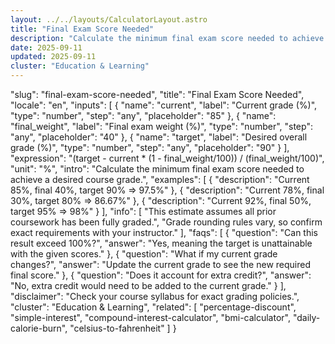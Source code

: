 ```yaml
---
layout: ../../layouts/CalculatorLayout.astro
title: "Final Exam Score Needed"
description: "Calculate the minimum final exam score needed to achieve a desired course grade."
date: 2025-09-11
updated: 2025-09-11
cluster: "Education & Learning"
---
```


  "slug": "final-exam-score-needed",
  "title": "Final Exam Score Needed",
  "locale": "en",
  "inputs": [
    {
      "name": "current",
      "label": "Current grade (%)",
      "type": "number",
      "step": "any",
      "placeholder": "85"
    },
    {
      "name": "final_weight",
      "label": "Final exam weight (%)",
      "type": "number",
      "step": "any",
      "placeholder": "40"
    },
    {
      "name": "target",
      "label": "Desired overall grade (%)",
      "type": "number",
      "step": "any",
      "placeholder": "90"
    }
  ],
  "expression": "(target - current * (1 - final_weight/100)) / (final_weight/100)",
  "unit": "%",
  "intro": "Calculate the minimum final exam score needed to achieve a desired course grade.",
  "examples": [
    {
      "description": "Current 85%, final 40%, target 90% ⇒ 97.5%"
    },
    {
      "description": "Current 78%, final 30%, target 80% ⇒ 86.67%"
    },
    {
      "description": "Current 92%, final 50%, target 95% ⇒ 98%"
    }
  ],
    "info": [
      "This estimate assumes all prior coursework has been fully graded.",
      "Grade rounding rules vary, so confirm exact requirements with your instructor."
    ],
  "faqs": [
    {
      "question": "Can this result exceed 100%?",
      "answer": "Yes, meaning the target is unattainable with the given scores."
    },
    {
      "question": "What if my current grade changes?",
      "answer": "Update the current grade to see the new required final score."
    },
    {
      "question": "Does it account for extra credit?",
      "answer": "No, extra credit would need to be added to the current grade."
    }
  ],
  "disclaimer": "Check your course syllabus for exact grading policies.",
  "cluster": "Education & Learning",
  "related": [
    "percentage-discount",
    "simple-interest",
    "compound-interest-calculator",
    "bmi-calculator",
    "daily-calorie-burn",
    "celsius-to-fahrenheit"
  ]
}

<Calculator schema={schema} />
